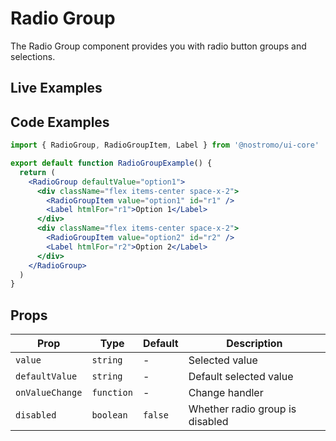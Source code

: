 
# Radio Group

The Radio Group component provides you with radio button groups and selections.

## Live Examples

<StorybookEmbed story="components-radiogroup--default" />

<StorybookEmbed story="components-radiogroup--horizontal" />

<StorybookEmbed story="components-radiogroup--form-example" />

## Code Examples

```jsx
import { RadioGroup, RadioGroupItem, Label } from '@nostromo/ui-core'

export default function RadioGroupExample() {
  return (
    <RadioGroup defaultValue="option1">
      <div className="flex items-center space-x-2">
        <RadioGroupItem value="option1" id="r1" />
        <Label htmlFor="r1">Option 1</Label>
      </div>
      <div className="flex items-center space-x-2">
        <RadioGroupItem value="option2" id="r2" />
        <Label htmlFor="r2">Option 2</Label>
      </div>
    </RadioGroup>
  )
}
```

## Props

| Prop | Type | Default | Description |
|------|------|---------|-------------|
| `value` | `string` | - | Selected value |
| `defaultValue` | `string` | - | Default selected value |
| `onValueChange` | `function` | - | Change handler |
| `disabled` | `boolean` | `false` | Whether radio group is disabled |
